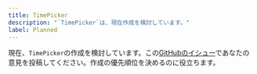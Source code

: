 ```yaml
---
title: TimePicker
description: "`TimePicker`は、現在作成を検討しています。"
label: Planned
---
```


現在、`TimePicker`の作成を検討しています。この[GitHubのイシュー](https://github.com/yamada-ui/yamada-ui/issues/1520)であなたの意見を投稿してください。作成の優先順位を決めるのに役立ちます。
